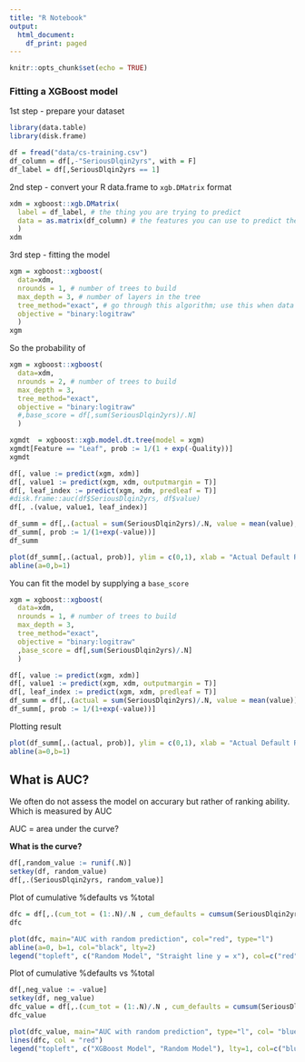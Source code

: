 ```yaml
---
title: "R Notebook"
output:
  html_document:
    df_print: paged
---
```


```r
knitr::opts_chunk$set(echo = TRUE)
```

### Fitting a XGBoost model

1st step - prepare your dataset
```r
library(data.table)
library(disk.frame)
```


```r
df = fread("data/cs-training.csv")
df_column = df[,-"SeriousDlqin2yrs", with = F]
df_label = df[,SeriousDlqin2yrs == 1]
```

2nd step - convert your R data.frame to `xgb.DMatrix` format
```r
xdm = xgboost::xgb.DMatrix(
  label = df_label, # the thing you are trying to predict
  data = as.matrix(df_column) # the features you can use to predict the label
  )
xdm
```

3rd step - fitting the model
```r
xgm = xgboost::xgboost(
  data=xdm,
  nrounds = 1, # number of trees to build
  max_depth = 3, # number of layers in the tree
  tree_method="exact", # go through this algorithm; use this when data set is small
  objective = "binary:logitraw"
  )
xgm
```

So the probability of
```r
xgm = xgboost::xgboost(
  data=xdm,
  nrounds = 2, # number of trees to build
  max_depth = 3,
  tree_method="exact",
  objective = "binary:logitraw"
  #,base_score = df[,sum(SeriousDlqin2yrs)/.N]
  )

xgmdt  = xgboost::xgb.model.dt.tree(model = xgm)
xgmdt[Feature == "Leaf", prob := 1/(1 + exp(-Quality))]
xgmdt
```

```r
df[, value := predict(xgm, xdm)]
df[, value1 := predict(xgm, xdm, outputmargin = T)]
df[, leaf_index := predict(xgm, xdm, predleaf = T)]
#disk.frame::auc(df$SeriousDlqin2yrs, df$value)
df[, .(value, value1, leaf_index)]
```

```r
df_summ = df[,.(actual = sum(SeriousDlqin2yrs)/.N, value = mean(value), min=min(value), max = max(value)), leaf_index]
df_summ[, prob := 1/(1+exp(-value))]
df_summ
```

```r
plot(df_summ[,.(actual, prob)], ylim = c(0,1), xlab = "Actual Default Rate", ylab = "Predicted Default Rate", main="Actual vs Predicted Default Rate (base_score = 0.5)")
abline(a=0,b=1)
```


You can fit the model by supplying a `base_score`
```r
xgm = xgboost::xgboost(
  data=xdm,
  nrounds = 1, # number of trees to build
  max_depth = 3,
  tree_method="exact",
  objective = "binary:logitraw"
  ,base_score = df[,sum(SeriousDlqin2yrs)/.N]
  )

df[, value := predict(xgm, xdm)]
df[, value1 := predict(xgm, xdm, outputmargin = T)]
df[, leaf_index := predict(xgm, xdm, predleaf = T)]
df_summ = df[,.(actual = sum(SeriousDlqin2yrs)/.N, value = mean(value)), leaf_index]
df_summ[, prob := 1/(1+exp(-value))]
```


Plotting result
```r
plot(df_summ[,.(actual, prob)], ylim = c(0,1), xlab = "Actual Default Rate", ylab = "Predicted Default Rate", main="Actual vs Predicted Default Rate (base_score = 0.066)")
abline(a=0,b=1)
```


## What is AUC?

We often do not assess the model on accurary but rather of ranking ability. Which is measured by AUC

AUC = area under the curve?

**What is the curve?**

```r
df[,random_value := runif(.N)]
setkey(df, random_value)
df[,.(SeriousDlqin2yrs, random_value)]
```

Plot of cumulative %defaults vs %total
```r
dfc = df[,.(cum_tot = (1:.N)/.N , cum_defaults = cumsum(SeriousDlqin2yrs)/sum(SeriousDlqin2yrs))]
dfc
```

```r
plot(dfc, main="AUC with random prediction", col="red", type="l")
abline(a=0, b=1, col="black", lty=2)
legend("topleft", c("Random Model", "Straight line y = x"), col=c("red","black"), lty=c(1,2))
```



Plot of cumulative %defaults vs %total
```r
df[,neg_value := -value]
setkey(df, neg_value)
dfc_value = df[,.(cum_tot = (1:.N)/.N , cum_defaults = cumsum(SeriousDlqin2yrs)/sum(SeriousDlqin2yrs))]
dfc_value
```

```r
plot(dfc_value, main="AUC with random prediction", type="l", col= "blue")
lines(dfc, col = "red")
legend("topleft", c("XGBoost Model", "Random Model"), lty=1, col=c("blue","red"))
```